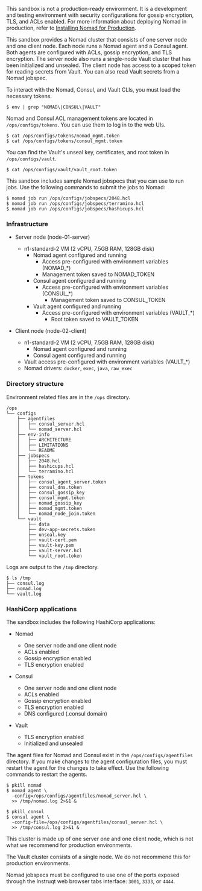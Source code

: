 <Tabs>
<Tab heading="Overview">

<Warning>

This sandbox is not a production-ready environment. It is a development and testing environment with security configurations for gossip encryption, TLS, and ACLs enabled. For more information about deploying Nomad in production, refer to <a href="/nomad/docs/install/production">Installing Nomad for Production</a>.

</Warning>

This sandbox provides a Nomad cluster that consists of one server node and one client 
node. Each node runs a Nomad agent and a Consul agent. Both agents are configured 
with ACLs, gossip encryption, and TLS encryption. The server node also runs a single-node 
Vault cluster that has been initialized and unsealed. The client node has access to a scoped 
token for reading secrets from Vault. You can also read Vault secrets from a Nomad jobspec.

</Tab>

<Tab heading="Get started">

To interact with the Nomad, Consul, and Vault CLIs, you must load the necessary tokens.

```shell-session
$ env | grep "NOMAD\|CONSUL\|VAULT"
```

Nomad and Consul ACL management tokens are located in `/ops/configs/tokens`. 
You can use them to log in to the web UIs.

```shell-session
$ cat /ops/configs/tokens/nomad_mgmt.token
$ cat /ops/configs/tokens/consul_mgmt.token
```

You can find the Vault's unseal key, certificates, and root token in `/ops/configs/vault`.

```shell-session
$ cat /ops/configs/vault/vault_root.token
```

</Tab>

<Tab heading="Sample jobs">

This sandbox includes sample Nomad jobspecs that you can use to run jobs. 
Use the following commands to submit 
the jobs to Nomad:

```shell-session
$ nomad job run /ops/configs/jobspecs/2048.hcl
$ nomad job run /ops/configs/jobspecs/terramino.hcl
$ nomad job run /ops/configs/jobspecs/hashicups.hcl
```

</Tab>
<Tab heading="Architecture">

### Infrastructure

- Server node (node-01-server)
  - n1-standard-2 VM (2 vCPU, 7.5GB RAM, 128GB disk) 
    - Nomad agent configured and running
      - Access pre-configured with environment variables (NOMAD_*)
      - Management token saved to NOMAD_TOKEN
    - Consul agent configured and running
      - Access pre-configured with environment variables (CONSUL_*)
        - Management token saved to CONSUL_TOKEN
    - Vault agent configured and running
      - Access pre-configured with environment variables (VAULT_*)
        - Root token saved to VAULT_TOKEN

- Client node (node-02-client)
  - n1-standard-2 VM (2 vCPU, 7.5GB RAM, 128GB disk)
    - Nomad agent configured and running
    - Consul agent configured and running
  - Vault access pre-configured with environment variables (VAULT_*)
  - Nomad drivers: `docker`, `exec`, `java`, `raw_exec`

### Directory structure

Environment related files are in the `/ops` directory.

<CodeBlockConfig hideClipboard>

```
/ops
└── configs
    ├── agentfiles
    │   ├── consul_server.hcl
    │   └── nomad_server.hcl
    ├── env-info
    │   ├── ARCHITECTURE
    │   ├── LIMITATIONS
    │   └── README
    ├── jobspecs
    │   ├── 2048.hcl
    │   ├── hashicups.hcl
    │   └── terramino.hcl
    ├── tokens
    │   ├── consul_agent_server.token
    │   ├── consul_dns.token
    │   ├── consul_gossip_key
    │   ├── consul_mgmt.token
    │   ├── nomad_gossip_key
    │   ├── nomad_mgmt.token
    │   └── nomad_node_join.token
    └── vault
        ├── data
        ├── dev-app-secrets.token
        ├── unseal.key
        ├── vault-cert.pem
        ├── vault-key.pem
        ├── vault-server.hcl
        └── vault_root.token
```

</CodeBlockConfig>

Logs are output to the `/tmp` directory.

```shell-session
$ ls /tmp
├── consul.log
├── nomad.log
└── vault.log
```

### HashiCorp applications

The sandbox includes the following HashiCorp applications:

- Nomad
  - One server node and one client node
  - ACLs enabled
  - Gossip encryption enabled
  - TLS encryption enabled

- Consul
  - One server node and one client node
  - ACLs enabled
  - Gossip encryption enabled
  - TLS encryption enabled
  - DNS configured (.consul domain)

- Vault
  - TLS encryption enabled
  - Initialized and unsealed

</Tab>

<Tab heading="Configure and restart agents">

The agent files for Nomad and Consul exist in the `/ops/configs/agentfiles`
directory. If you make changes to the agent configuration files, you must
restart the agent for the changes to take effect. Use the following commands
to restart the agents. 

```shell-session
$ pkill nomad
$ nomad agent \
  -config=/ops/configs/agentfiles/nomad_server.hcl \
  >> /tmp/nomad.log 2>&1 &
```

```shell-session
$ pkill consul
$ consul agent \
  -config-file=/ops/configs/agentfiles/consul_server.hcl \
  >> /tmp/consul.log 2>&1 &
```


</Tab>
<Tab heading="Limitations">

This cluster is made up of one server one and one client node, which is not what
we recommend for production environments.

The Vault cluster consists of a single node. We do not recommend this for production
environments.

Nomad jobspecs must be configured to use one of the ports exposed through the
Instruqt web browser tabs interface: `3001`, `3333`, or `4444`.

</Tab>
</Tabs>